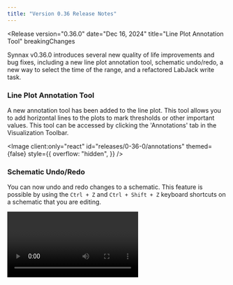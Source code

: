 ```yaml
---
title: "Version 0.36 Release Notes"
---
```



<Release
    version="0.36.0"
    date="Dec 16, 2024"
    title="Line Plot Annotation Tool"
    breakingChanges
>

Synnax v0.36.0 introduces several new quality of life improvements and bug fixes,
including a new line plot annotation tool, schematic undo/redo, a new way to select the
time of the range, and a refactored LabJack write task.

### Line Plot Annotation Tool

A new annotation tool has been added to the line plot. This tool allows you to add
horizontal lines to the plots to mark thresholds or other important values. This tool
can be accessed by clicking the 'Annotations' tab in the Visualization Toolbar.

<Image
  client:only="react"
  id="releases/0-36-0/annotations"
  themed={false}
  style={{
    overflow: "hidden",
  }}
/>

### Schematic Undo/Redo

You can now undo and redo changes to a schematic. This feature is possible by using the
`Ctrl + Z` and `Ctrl + Shift + Z` keyboard shortcuts on a schematic that you are
editing.

<Video client:only="react" id="releases/0-36-0/schematic-undo" themed={false} />

### New Range DateTime Selector

Synnax has a refactored way to select dates and times of ranges. This can be opened by
selecting the calendar icon that appears to the right of the time on the create range
modal. You can now quickly type a short phrase and have an AI will automatically suggest
the appropriate date and time.

<Image client:only="react" id="releases/0-36-0/range" themed={false} />

### Breaking Changes

This release introduces a breaking change in the communication protocol that the Core
and Console use to communicate. This change means that **Console versions 0.36.0 and
newer** will not work with **Core versions of 0.35.0 and older**. To avoid issues,
please ensure that your Core and Console are updated to the same version.

### Other Improvements and Bug Fixes

Improvements:

- Sort child ranges of a range by start time.
- Add copy link to Tasks Toolbar context menu.
- Add more attachment points to cylinder schematic symbol.
- Add schematic and line plot import commands.

Bug Fixes:

- Disable all form elements in task snapshot.
- Fix transport protocol websocket implementation.
- Add LabJack driver warning when all channels on a task are disabled.
- Close version update notification when clicking snooze.
- Remove unneeded label direction selector in off page reference schematic form.
- Fix NI table scale construction error.
- Fix issues with dragging groups and creating empty groups in the Resources Toolbar.
- Commit changes to Core when clicking on schematic elements.
- Close windows on empty workspace.
- Fix error when creating a channel that doesn't exist.

</Release>
